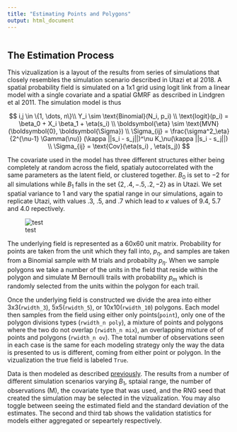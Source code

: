 ```yaml
---
title: "Estimating Points and Polygons"
output: html_document
---
```


```r
```

## The Estimation Process
This vizualization is a layout of the results from series of simulations that closely resembles the simulation scenario described in Utazi et al 2018. A spatial probability field is simulated on a 1x1 grid using logit link from a linear model with a single covariate and a spatial GMRF as described in Lindgren et al 2011. The simulation model is thus 

$$
i,j \in \{1, \dots, n\}\\
Y_i \sim \text{Binomial}(N_i, p_i) \\
\text{logit}(p_i) = \beta_0 + X_i \beta_1 + \eta(s_i)  \\
\boldsymbol{\eta} \sim \text{MVN}(\boldsymbol{0}, \boldsymbol{\Sigma}) \\
\Sigma_{ij} = \frac{\sigma^2_\eta}{2^{\nu-1} \Gamma(\nu)}
    (\kappa ||s_i - s_j||)^\nu K_\nu(\kappa ||s_i - s_j||) \\
\Sigma_{ij} = \text{Cov}(\eta(s_i) , \eta(s_j))
$$

The covariate used in the model has three different structures either being completely at random across the field, spatialy autocorrelated with the same parameters as the latent field, or clustered together. $B_0$ is set to $-2$ for all simulations while $B_1$ falls in the set $\{ 2, .4, -.5, .2, -2 \}$ as in Utazi. We set spatial variance to $1$ and vary the spatial range in our simulations, again to replicate Utazi, with values $.3$, $.5$, and $.7$ which lead to $\kappa$ values of $9.4$, $5.7$ and $4.0$ repectively. 

![test](https://i.imgur.com/pd2uQZs.png)

The underlying field is represented as a 60x60 unit matrix. Probability for points are taken from the unit which they fall into, $p_{\eta}$, and samples are taken from a Binomial sample with M trials and probabilty $p_{\eta}$. When we sample polygons we take a number of the units in the field that reside within the polygon and simulate M Bernoulli trails with probability $p_m$ which is randomly selected from the units within the polygon for each trail.

Once the underlying field is constructed we divide the area into either 3x3(`rwidth_3`), 5x5(`rwidth_5`), or 10x10(`rwidth_10`) polygons. Each model then samples from the field using either only points(`point`), only one of the polygon divisions types (`rwidth_n poly`), a mixture of points and polygons where the two do not overlap (`rwidth_n mix`), an overlapping mixture of of points and polygons (`rwidth_n ov`). The total number of observations seen in each case is the same for each modeling strategy only the way the data is presented to us is different, coming from either point or polygon. In the vizualization the true field is labeled `True`.

Data is then modeled as described [previously](https://nmmarquez.twilightparadox.com/AreaProbability.html). The results from a number of different simulation scenarios varying $B_1$, sptaial range, the number of observations (M), the covariate type that was used, and the RNG seed that created the simulation may be selected in the vizualization. You may also toggle between seeing the estimated field and the standard deviation of the estimates. The second and third tab shows the validation statistics for models either aggregated or sepeartely respectively.